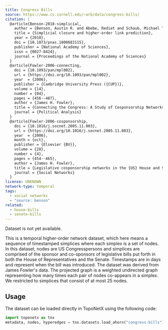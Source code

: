 ```yaml
---
title: Congress Bills
source: https://www.cs.cornell.edu/~arb/data/congress-bills/
citation: |
  @article{Benson-2018-simplicial,
    author = {Benson, Austin R. and Abebe, Rediet and Schaub, Michael T. and Jadbabaie, Ali and Kleinberg, Jon},
    title = {Simplicial closure and higher-order link prediction},
    year = {2018},
    doi = {10.1073/pnas.1800683115},
    publisher = {National Academy of Sciences},
    issn = {0027-8424},
    journal = {Proceedings of the National Academy of Sciences}
  }
  @article{Fowler-2006-connecting,
    doi = {10.1093/pan/mpl002},
    url = {https://doi.org/10.1093/pan/mpl002},
    year  = {2006},
    publisher = {Cambridge University Press ({CUP})},
    volume = {14},
    number = {04},
    pages = {456--487},
    author = {James H. Fowler},
    title = {Connecting the Congress: A Study of Cosponsorship Networks},
    journal = {Political Analysis}
  }
  @article{Fowler-2006-cosponsorship,
    doi = {10.1016/j.socnet.2005.11.003},
    url = {https://doi.org/10.1016/j.socnet.2005.11.003},
    year  = {2006},
    month = {oct},
    publisher = {Elsevier {BV}},
    volume = {28},
    number = {4},
    pages = {454--465},
    author = {James H. Fowler},
    title = {Legislative cosponsorship networks in the {US} House and Senate},
    journal = {Social Networks}
  }
license: UNKNOWN
network-type: temporal
tags:
  - social networks
  - "source: benson"
related:
  - house-bills
  - senate-bills
---
```



<Alert type="error">Dataset is not yet available.</Alert>

This is a temporal higher-order network dataset, which here means a sequence of timestamped simplices where each simplex is a set of nodes.
In this dataset, nodes are US Congresspersons and simplices are comprised of the sponsor and co-sponsors of legislative bills put forth in both the House of Representatives and the Senate.
Timestamps are in days and represent when the bill was introduced.
The dataset was derived from James Fowler's data.
The projected graph is a weighted undirected graph representing how many times each pair of nodes co-appears in a simplex.
We restricted to simplices that consist of at most 25 nodes.

## Usage

The dataset can be loaded directly in TopoNetX using the following code:

```python
import toponetx as tnx
metadata, nodes, hyperedges = tnx.datasets.load_ahorn("congress-bills")
```
